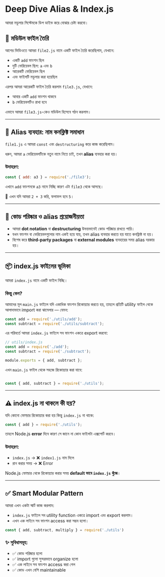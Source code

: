 # Deep Dive Alias & Index.js
আমরা মডুলার সিস্টেমকে ডিপ ডাইভ করে বোঝার চেষ্টা করবো।

## 📁 মডিউল ফাইল তৈরি

আগের ভিডিওতে আমরা `file2.js` নামে একটি ফাইল তৈরি করেছিলাম, যেখানে:

- একটি `add` ফাংশন ছিল
- দুটি ভেরিয়েবল ছিল: `a` এবং `b`
- আরেকটি ভেরিয়েবল ছিল
- এবং ফাইলটি মডুলার করা হয়েছিল

এরপর আমরা আরেকটি ফাইল তৈরি করলাম `file3.js`, যেখানে:

- আবার একটি `add` ফাংশন থাকবে
- `b` ভেরিয়েবলটিও রাখা হবে

এভাবে আমরা `file3.js`-কেও মডিউল হিসেবে গঠন করলাম।

---

## 🧠 Alias ব্যবহার: নাম কনফ্লিক্ট সমাধান

`file1.js` এ আমরা `const` এবং `destructuring` করে কাজ করেছিলাম।

ধরুন, আমরা `a` ভেরিয়েবলটিকে নতুন নামে নিতে চাই, তখন **alias** ব্যবহার করা হয়।

### উদাহরণ:

```jsx
const { add: a3 } = require('./file3');
```

এখানে `add` ফাংশনকে `a3` নামে নিচ্ছি কারণ এটা `file3` থেকে আসছে।

🔹 এখন যদি আমরা `2 + 3` করি, ফলাফল হবে `5`।

---

## 🧹 কোড পরিষ্কার ও alias প্রয়োজনীয়তা

- আমরা **dot notation** বা **destructuring** উভয়ভাবেই কোড পরিষ্কার রাখতে পারি।
- যখন ফাংশন বা ভেরিয়েবলগুলোর নাম একই হয়ে যায়, তখন alias ব্যবহার করতে হয় যাতে কনফ্লিক্ট না হয়।
- বিশেষ করে **third-party packages** বা **external modules** ব্যবহারের সময় alias দরকার হয়।

---

## 📦 index.js ফাইলের ভূমিকা

আমরা `index.js` নামে একটি ফাইল নিচ্ছি।

### কিন্তু কেন?

আমাদের মূল `main.js` ফাইলে যদি একাধিক ফাংশন রিকোয়্যার করতে হয়, তাহলে প্রতিটি utility ফাইল থেকে আলাদাভাবে import করা ঝামেলার — যেমন:

```jsx
const add = require('./utils/add');
const subtract = require('./utils/subtract');
```

এর পরিবর্তে আমরা `index.js` ফাইলে সব ফাংশন একত্রে export করবো:

```jsx
// utils/index.js
const add = require('./add');
const subtract = require('./subtract');

module.exports = { add, subtract };
```

এখন `main.js` ফাইল থেকে সহজে রিকোয়্যার করা যাবে:

```jsx

const { add, subtract } = require('./utils');
```

---

## ⚠️ index.js না থাকলে কী হয়?

যদি কোনো ফোল্ডার রিকোয়্যার করা হয় কিন্তু `index.js` না থাকে:

```jsx
const { add } = require('./utils');
```

তাহলে Node.js **error** দিবে কারণ সে জানে না কোন ফাইলটা এক্সপোর্ট করবে।

### উদাহরণ:

- `index.js` → ❌ `index1.js` নাম দিলে
- রান করার সময় → ❌ Error

Node.js ফোল্ডার থেকে রিকোয়্যার করার সময় **default ভাবে `index.js` খুঁজে**।

---

## ✅ Smart Modular Pattern

আমরা এখন একটা স্মার্ট কাজ করলাম:

- `index.js` ফাইলে সব utility function একত্রে import এবং export করলাম।
- এখন এক লাইনে সব ফাংশন access করা সম্ভব হলো।

```jsx
const { add, subtract, multiply } = require('./utils')
```

### ✨ সুবিধাসমূহ:

- ✅ কোড পরিষ্কার হলো
- ✅ import গুলো সুন্দরভাবে organize হলো
- ✅ এক লাইনে সব ফাংশন access করা গেল
- ✅ কোড এখন বেশি maintainable